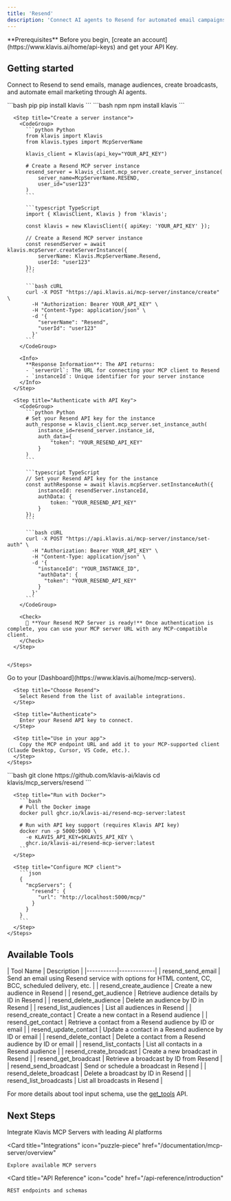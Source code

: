 ```yaml
---
title: 'Resend'
description: 'Connect AI agents to Resend for automated email campaigns and transactional messaging'
---
```


<Info>
  **Prerequisites**
  Before you begin, [create an account](https://www.klavis.ai/home/api-keys) and get your API Key.
</Info>

## Getting started

Connect to Resend to send emails, manage audiences, create broadcasts, and automate email marketing through AI agents.

<Tabs>
  <Tab title="API">
    <Steps>
      <Step title="Install the SDKs (optional)">
        <CodeGroup>
          ```bash pip
          pip install klavis
          ```
          ```bash npm
          npm install klavis
          ```
        </CodeGroup>
      </Step>
      
      <Step title="Create a server instance">
        <CodeGroup>
          ```python Python
          from klavis import Klavis
          from klavis.types import McpServerName
          
          klavis_client = Klavis(api_key="YOUR_API_KEY")
          
          # Create a Resend MCP server instance
          resend_server = klavis_client.mcp_server.create_server_instance(
              server_name=McpServerName.RESEND,
              user_id="user123"
          )
          ```
          
          ```typescript TypeScript
          import { KlavisClient, Klavis } from 'klavis';
          
          const klavis = new KlavisClient({ apiKey: 'YOUR_API_KEY' });
          
          // Create a Resend MCP server instance
          const resendServer = await klavis.mcpServer.createServerInstance({
              serverName: Klavis.McpServerName.Resend,
              userId: "user123"
          });
          ```
          
          ```bash cURL
          curl -X POST "https://api.klavis.ai/mcp-server/instance/create" \
            -H "Authorization: Bearer YOUR_API_KEY" \
            -H "Content-Type: application/json" \
            -d '{
              "serverName": "Resend",
              "userId": "user123"
            }'
          ```
        </CodeGroup>
        
        <Info>
          **Response Information**: The API returns:
          - `serverUrl`: The URL for connecting your MCP client to Resend
          - `instanceId`: Unique identifier for your server instance
        </Info>
      </Step>
      
      <Step title="Authenticate with API Key">
        <CodeGroup>
          ```python Python
          # Set your Resend API key for the instance
          auth_response = klavis_client.mcp_server.set_instance_auth(
              instance_id=resend_server.instance_id,
              auth_data={
                  "token": "YOUR_RESEND_API_KEY"
              }
          )
          ```
          
          ```typescript TypeScript
          // Set your Resend API key for the instance
          const authResponse = await klavis.mcpServer.setInstanceAuth({
              instanceId: resendServer.instanceId,
              authData: {
                  token: "YOUR_RESEND_API_KEY"
              }
          });
          ```
          
          ```bash cURL
          curl -X POST "https://api.klavis.ai/mcp-server/instance/set-auth" \
            -H "Authorization: Bearer YOUR_API_KEY" \
            -H "Content-Type: application/json" \
            -d '{
              "instanceId": "YOUR_INSTANCE_ID",
              "authData": {
                "token": "YOUR_RESEND_API_KEY"
              }
            }'
          ```
        </CodeGroup>
        
        <Check>
          🎉 **Your Resend MCP Server is ready!** Once authentication is complete, you can use your MCP server URL with any MCP-compatible client.
        </Check>
      </Step>
      

    </Steps>
  </Tab>
  
  <Tab title="UI">
    <Steps>
      <Step title="Open Dashboard">
        Go to your [Dashboard](https://www.klavis.ai/home/mcp-servers).
      </Step>
      
      <Step title="Choose Resend">
        Select Resend from the list of available integrations.
      </Step>
      
      <Step title="Authenticate">
        Enter your Resend API key to connect.
      </Step>
      
      <Step title="Use in your app">
        Copy the MCP endpoint URL and add it to your MCP-supported client (Claude Desktop, Cursor, VS Code, etc.).
      </Step>
    </Steps>
  </Tab>
  
  <Tab title="Open Source">
    <Steps>
      <Step title="Clone repository (for developers to build from source)">
        ```bash
        git clone https://github.com/klavis-ai/klavis
        cd klavis/mcp_servers/resend
        ```
      </Step>
      
      <Step title="Run with Docker">
        ```bash
        # Pull the Docker image
        docker pull ghcr.io/klavis-ai/resend-mcp-server:latest
        
        # Run with API key support (requires Klavis API key)
        docker run -p 5000:5000 \
          -e KLAVIS_API_KEY=$KLAVIS_API_KEY \
          ghcr.io/klavis-ai/resend-mcp-server:latest
        ```
      </Step>
      
      <Step title="Configure MCP client">
        ```json
        {
          "mcpServers": {
            "resend": {
              "url": "http://localhost:5000/mcp/"
            }
          }
        }
        ```
      </Step>
    </Steps>
  </Tab>
</Tabs>

## Available Tools

<Accordion title="Tools Information">
| Tool Name | Description |
|-----------|-------------|
| resend_send_email | Send an email using Resend service with options for HTML content, CC, BCC, scheduled delivery, etc. |
| resend_create_audience | Create a new audience in Resend |
| resend_get_audience | Retrieve audience details by ID in Resend |
| resend_delete_audience | Delete an audience by ID in Resend |
| resend_list_audiences | List all audiences in Resend |
| resend_create_contact | Create a new contact in a Resend audience |
| resend_get_contact | Retrieve a contact from a Resend audience by ID or email |
| resend_update_contact | Update a contact in a Resend audience by ID or email |
| resend_delete_contact | Delete a contact from a Resend audience by ID or email |
| resend_list_contacts | List all contacts in a Resend audience |
| resend_create_broadcast | Create a new broadcast in Resend |
| resend_get_broadcast | Retrieve a broadcast by ID from Resend |
| resend_send_broadcast | Send or schedule a broadcast in Resend |
| resend_delete_broadcast | Delete a broadcast by ID in Resend |
| resend_list_broadcasts | List all broadcasts in Resend |
</Accordion>

<Note>For more details about tool input schema, use the [get_tools](https://docs.klavis.ai/api-reference/mcp-server/get-tools) API.</Note>

## Next Steps

<CardGroup>
  <Card
    title="AI Platform Integrations"
    icon="robot"
    href="/documentation/ai-platform-integration/overview"
  >
    Integrate Klavis MCP Servers with leading AI platforms
  </Card>
  
  <Card
    title="Integrations"
    icon="puzzle-piece"
    href="/documentation/mcp-server/overview"
  >
    Explore available MCP servers
  </Card>
  
  <Card
    title="API Reference"
    icon="code"
    href="/api-reference/introduction"
  >
    REST endpoints and schemas
  </Card>
</CardGroup>